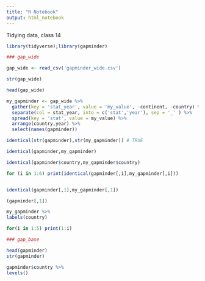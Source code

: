 ```yaml
---
title: "R Notebook"
output: html_notebook
---
```


Tidying data, class 14

```r
library(tidyverse);library(gapminder)

### gap_wide

gap_wide <- read_csv('gapminder_wide.csv')

str(gap_wide)

head(gap_wide)

my_gapminder <- gap_wide %>%
  gather(key = 'stat_year', value = 'my_value', -continent, -country) %>%
  separate(col = stat_year, into = c('stat','year'), sep = '_' ) %>%
  spread(key = 'stat', value = my_value) %>%
  arrange(country,year) %>%
  select(names(gapminder))

identical(str(gapminder),str(my_gapminder)) # TRUE

identical(gapminder,my_gapminder)

identical(gapminder$country,my_gapminder$country)

for (i in 1:6) print(identical(gapminder[,i],my_gapminder[,i]))


identical(gapminder[,1],my_gapminder[,1])

(gapminder[,1])

my_gapminder %>%
labels(country)

for(i in 1:5) print(1:i)
```


```r
### gap_base

head(gapminder)
str(gapminder)

gapminder$country %>%
levels()


```

